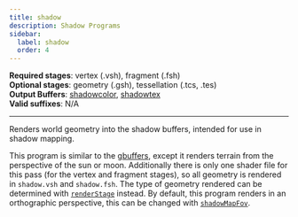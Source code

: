 ```yaml
---
title: shadow
description: Shadow Programs
sidebar:
  label: shadow
  order: 4
---
```


**Required stages**: vertex (.vsh), fragment (.fsh)  
**Optional stages**: geometry (.gsh), tessellation (.tcs, .tes)  
**Output Buffers**: [shadowcolor](/reference/buffers/shadowcolor), [shadowtex](/reference/buffers/shadowtex)  
**Valid suffixes**: N/A

-------------------------------------------------

Renders world geometry into the shadow buffers, intended for use in shadow mapping.

This program is similar to the [gbuffers](/reference/programs/gbuffers), except it renders terrain from the perspective of the sun or moon. Additionally there is only one shader file for this pass (for the vertex and fragment stages), so all geometry is rendered in `shadow.vsh` and `shadow.fsh`. The type of geometry rendered can be determined with [`renderStage`](/reference/uniforms/general/renderstage) instead. By default, this program renders in an orthographic perspective, this can be changed with [`shadowMapFov`](/reference/constants/shadowmapfov).